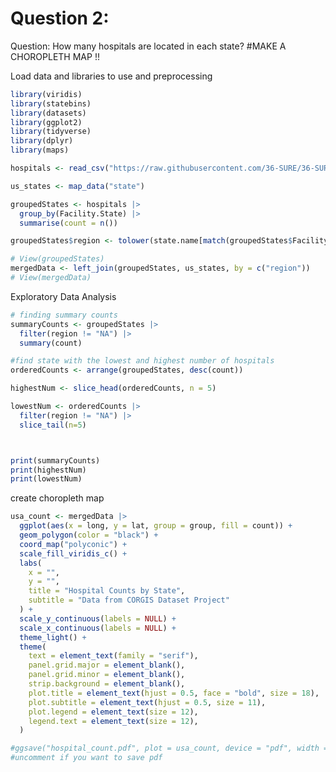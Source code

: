 # Question 2: 

Question: How many hospitals are located in each state?
#MAKE A CHOROPLETH MAP !!

Load data and libraries to use and preprocessing

```r

library(viridis)
library(statebins)
library(datasets)
library(ggplot2)
library(tidyverse)
library(dplyr)
library(maps)

hospitals <- read_csv("https://raw.githubusercontent.com/36-SURE/36-SURE.github.io/main/data/hospitals.csv")

us_states <- map_data("state")

groupedStates <- hospitals |>
  group_by(Facility.State) |>
  summarise(count = n())

groupedStates$region <- tolower(state.name[match(groupedStates$Facility.State, state.abb)])

# View(groupedStates)
mergedData <- left_join(groupedStates, us_states, by = c("region"))
# View(mergedData)

```

Exploratory Data Analysis

```r
# finding summary counts 
summaryCounts <- groupedStates |>
  filter(region != "NA") |>
  summary(count)

#find state with the lowest and highest number of hospitals
orderedCounts <- arrange(groupedStates, desc(count))

highestNum <- slice_head(orderedCounts, n = 5)

lowestNum <- orderedCounts |>
  filter(region != "NA") |>
  slice_tail(n=5)



print(summaryCounts)
print(highestNum)
print(lowestNum)

```


create choropleth map

```r
usa_count <- mergedData |>
  ggplot(aes(x = long, y = lat, group = group, fill = count)) +
  geom_polygon(color = "black") +
  coord_map("polyconic") +
  scale_fill_viridis_c() +
  labs(
    x = "",
    y = "",
    title = "Hospital Counts by State",
    subtitle = "Data from CORGIS Dataset Project"
  ) +
  scale_y_continuous(labels = NULL) +
  scale_x_continuous(labels = NULL) +
  theme_light() +
  theme(
    text = element_text(family = "serif"),
    panel.grid.major = element_blank(),
    panel.grid.minor = element_blank(),
    strip.background = element_blank(),
    plot.title = element_text(hjust = 0.5, face = "bold", size = 18),
    plot.subtitle = element_text(hjust = 0.5, size = 11),
    plot.legend = element_text(size = 12),
    legend.text = element_text(size = 12),
  )

#ggsave("hospital_count.pdf", plot = usa_count, device = "pdf", width = 10, height = 8, path = getwd())
#uncomment if you want to save pdf

```

